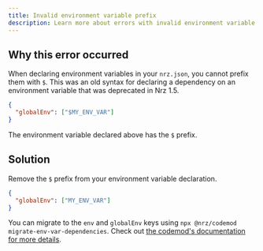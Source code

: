 ```yaml
---
title: Invalid environment variable prefix
description: Learn more about errors with invalid environment variable prefixes in Nrz.
---
```


## Why this error occurred

When declaring environment variables in your `nrz.json`, you cannot prefix them with `$`. This
was an old syntax for declaring a dependency on an environment variable that was deprecated in Nrz 1.5.

```json title="./nrz.json"
{
  "globalEnv": ["$MY_ENV_VAR"]
}
```

The environment variable declared above has the `$` prefix.

## Solution

Remove the `$` prefix from your environment variable declaration.

```json title="./nrz.json"
{
  "globalEnv": ["MY_ENV_VAR"]
}
```

You can migrate to the `env` and `globalEnv` keys using `npx @nrz/codemod migrate-env-var-dependencies`.
Check out [the codemod's documentation for more details](/repo/docs/reference/nrz-codemod#nrz-1x).
